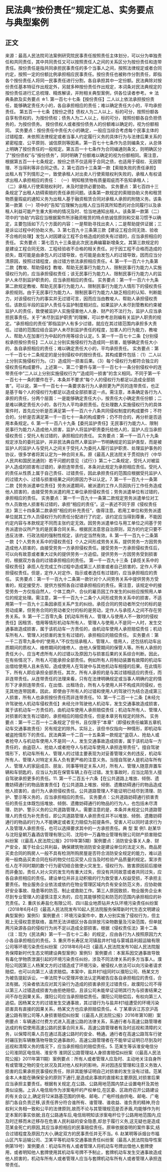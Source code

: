 # 民法典“按份责任”规定汇总、实务要点与典型案例
## 正文
 来源：最高人民法院司法案例研究院民事责任按照责任主体划分，可以分为单独责任和共同责任，其中共同责任又可以按照责任人之间的关系区分为按份责任和连带责任。按份责任是指共同承担民事责任的多个当事人之间，按照法律规定或者合同约定，按照一定的份额比例承担相应民事责任。按份责任也被称作分割责任，即指各个按份责任人将同一民事责任进行分割，各自承担其中一定份额。民法典除对按份责任基本特征作出规定外，另就多种按份责任作出规定，本词条对民法典规定的按份责任进行汇总梳理、精炼解读，并附相关典型案例，供各位读者参考。☆ 法典条款及实务要点 ☆1.  第一百七十七条【按份责任】二人以上依法承担按份责任，能够确定责任大小的，各自承担相应的责任；难以确定责任大小的，平均承担责任。 第五百一十七条【按份之债】债权人为二人以上，标的可分，按照份额各自享有债权的，为按份债权；债务人为二人以上，标的可分，按照份额各自负担债务的，为按份债务。 按份债权人或者按份债务人的份额难以确定的，视为份额相同。 实务要点：按份责任中责任大小的确定，一般应当综合考虑每个民事主体的过错程度、未依照法律规定或者当事人约定履行义务的具体行为与法律后果关系的紧密程度、公平原则、诚信原则等因素。第一百七十七条作为总则编条文，从总体上明确了按份责任的一般规定。第五百一十七条作为合同编通则条文，则明确区分了“按份债权”与“按份债务”，同时明确了份额难以确定的视为份额相同。需注意，根据第五百一十七条规定，按份之债不仅适用于合同之债，也适用于侵权、无因管理、不当得利等非合同之债。2.  第七百四十三条第一款【索赔失败的责任承担】出租人有下列情形之一，致使承租人对出卖人行使索赔权利失败的，承租人有权请求出租人承担相应的责任： （一）明知租赁物有质量瑕疵而不告知承租人； （二）承租人行使索赔权利时，未及时提供必要协助。 实务要点：第七百四十三条规定了出租人妨碍索赔的责任承担问题。该条第一款规定的索赔协助义务和租赁物质量瑕疵的通知义务为出租人基于融资租赁合同对承租人承担的附随义务。该条第一款第（一）项中的“告知”应理解为出租人应当将其所知悉的对合同履行以及承租人利益可能产生重大影响的情况及时、恰当地通知出租人。该条第一款第（二）项中的“协助”内容应当根据案件所涉融资租赁的特点依诚信原则和交易习惯予以确定，主要包括如下几个方面的内容：一是帮助寻找出卖人；二是帮助提供证据；三是诉讼过程中的协助义务。3.  第七百九十三条第三款【建设工程合同无效、验收不合格的处理】发包人对因建设工程不合格造成的损失有过错的，应当承担相应的责任。 实务要点：第七百九十三条是此次民法典编纂新增条文。其第三款规定的是建设工程合同无效、工程经验收不合格的相关责任。对于因工程不合格而造成的损失，既可能是由承包人的过错导致，也可能是由发包人的过错导致，因而应当分清原因，按照过错程度，由过错方依法承担相应责任。4.  第一千一百六十九条第二款【教唆、帮助侵权】教唆、帮助无民事行为能力人、限制民事行为能力人实施侵权行为的，应当承担侵权责任；该无民事行为能力人、限制民事行为能力人的监护人未尽到监护职责的，应当承担相应的责任。 实务要点：第一千一百六十九条第二款规定教唆、帮助无民事行为能力人、限制民事行为能力人情形下的侵权责任承担规则。由于无民事行为能力人、限制民事行为能力人缺乏相应的认知、判断能力，对该侵权行为的事实并无过错可言，因而应当由教唆人、帮助人承担侵权责任。该款后半段的监护人责任与监护制度相对应。如果监护人未尽到管教和约束被监护人的责任，致使被监护人实施侵害他人人身、财产的不法行为，监护人应当承担民事责任。关于“未尽到监护职责”的理解，可以参考总则编有关监护人职责的规定。“承担相应的责任”即指监护人有多少过错，就应在其过错范围内承担多大责任。过错的范围应结合监护人未尽到监护责任的程度，加害人的行为能力，教唆人、帮助人在加害行为中起的作用等综合认定。5.  第一千一百七十二条【分别侵权承担按份责任】二人以上分别实施侵权行为造成同一损害，能够确定责任大小的，各自承担相应的责任；难以确定责任大小的，平均承担责任。 实务要点：第一千一百七十二条规定的是分别侵权中的按份责任。其构成要件包括：（1）二人以上分别实施侵权行为。（2）造成同一损害后果。（3）每个侵权行为都符合独立的侵权责任构成要件。上述第一、第二个要件与第一千一百七十一条分别侵权中的连带责任中“二人以上分别实施侵权行为”“造成同一损害”的含义相同。不同于第一千一百七十一条的要件在于，本条并不要求“每个人的侵权行为都足以造成全部损害”。可以说，第一千一百七十一条要求各行为人承担更为严厉的连带责任，也正是基于每个人的侵权行为都足以造成全部损害这一点。需注意，本条确定各行为人承担的责任，分两个层面：一是能够确定责任大小，按责任大小确定责任份额；二是难以确定责任大小的，各行为人平均承担责任。在处理数人实施侵权行为的具体案件时，首先应分析是否满足第一千一百六十八条共同侵权制度的构成要件；不符合的，分析是否满足第一千一百七十一条的构成要件；仍不符合的，再分析是否适用本条规定。6.  第一千一百八十九条【委托监护责任】无民事行为能力人、限制民事行为能力人造成他人损害，监护人将监护职责委托给他人的，监护人应当承担侵权责任；受托人有过错的，承担相应的责任。 实务要点：第一千一百八十九条规定涉及的委托监护，并非民法典自然人章监护一节明确规定的监护类型，而是被监护人的监护人与受托人之间关于受托人为委托人履行监护职责、处理监护事务的协议，很多学者将其认定为一种合同关系。原《最高人民法院关于贯彻执行〈中华人民共和国民法通则〉若干问题的意见（试行）》第二十二条规定，受托人对被监护人造成的损害有过错的，承担连带责任，本条对此规定为承担相应责任。受托人的责任从性质上属于自己责任、过错责任，因此承担责任的范围应根据受托监护人的过错大小、过错与损害结果之间的原因力予以认定。7.  第一千一百九十一条第二款【劳务派遣单位责任】劳务派遣期间，被派遣的工作人员因执行工作任务造成他人损害的，由接受劳务派遣的用工单位承担侵权责任；劳务派遣单位有过错的，承担相应的责任。 实务要点：第一千一百九十一条第二款规定劳务派遣单位对工作人员致他人损害有过错的，承担“相应的责任”。这一表述不同于原《侵权责任法》第三十四条第二款承担“相应的补充责任”，值得注意。若用工单位和劳务派遣单位就其工作人员侵权行为的责任分配进行了约定，该约定应当得到尊重，不能因约定内容与本款规定不同而主张约定无效。因劳务派遣单位与用工单位之间基于劳务派遣协议所产生的是民事合同关系，根据民法意思自治原则，双方的约定只要不违反法律、行政法规的强制性规定，该约定当然有效。8.  第一千一百九十二条第一款【个人劳务关系中的侵权责任】个人之间形成劳务关系，提供劳务一方因劳务造成他人损害的，由接受劳务一方承担侵权责任。接受劳务一方承担侵权责任后，可以向有故意或者重大过失的提供劳务一方追偿。提供劳务一方因劳务受到损害的，根据双方各自的过错承担相应的责任。 第一千一百九十三条【承揽关系中的侵权责任】承揽人在完成工作过程中造成第三人损害或者自己损害的，定作人不承担侵权责任。但是，定作人对定作、指示或者选任有过错的，应当承担相应的责任。 实务要点：第一千一百九十二条第一款针对个人间劳务关系中提供劳务方受害的，规定接受方、提供方按照各自过错承担相应的责任。需注意，该规定中的接受劳务一方仅指自然人，个体工商户、合伙的雇员因工作发生的纠纷应按照用人单位的规定处理。需注意，第一千一百九十二条个人间形成劳务关系中的损害，不适用第一千一百九十三条因承揽关系产生的纠纷。承揽合同的劳动者所交付的标的是劳动成果，但劳务合同的劳动者交付的标的是劳动，定作人与承揽人之间不存在劳务关系。9.  第一千二百零九条【机动车所有人、管理人与使用人不一致时的侵权责任】因租赁、借用等情形机动车所有人、管理人与使用人不是同一人时，发生交通事故造成损害，属于该机动车一方责任的，由机动车使用人承担赔偿责任；机动车所有人、管理人对损害的发生有过错的，承担相应的赔偿责任。 实务要点：第一千二百零九条中的“使用人”不仅包括承租人、管理人、借用人，还包括机动车出质期间的质权人、维修期间的维修人、由他人保管期间的保管人等。所有人承担的责任大小，应当考虑所有人的过错以及原因力与损害后果的关系综合判断。因此，在有些情况下，所有人可能承担全部责任。例如所有人将制动装置有故障的机动车出借给使用人且未告知，造成使用人在驾驶中与其他机动车相撞的后果。在此情形下，所有人即应承担全部责任。其次，所有人承担的是与其过错相适应的责任，而非连带责任。从连带责任的法理来看，只有在法律明确规定或当事人明确约定的情形下才承担连带责任，在出借、出租场合，所有人与使用人并不构成共同侵权，也无其他连带因素，因此，即使由于所有人的过错和使用人的驾驶行为结合造成第三人损害，所有人也承担按份责任而非连带责任。10.  第一千二百一十二条【未经允许驾驶他人机动车侵权责任】未经允许驾驶他人机动车，发生交通事故造成损害，属于该机动车一方责任的，由机动车使用人承担赔偿责任；机动车所有人、管理人对损害的发生有过错的，承担相应的赔偿责任，但是本章另有规定的除外。 实务要点：第一千二百一十二条规定了但书，且仅限于“本章”（即侵权责任编第五章机动车交通事故责任）另有规定的除外。实际上，该但书仅指向一种情形，即机动车被盗抢情形下的责任。民法典第一千二百一十五条第一款规定“盗窃人、抢劫人或者抢夺人与机动车使用人不是同一人，发生交通事故造成损害，属于该机动车一方责任的，由盗窃人、抢劫人或者抢夺人与机动车使用人承担连带责任”。擅自驾驶情形下，机动车所有人、管理人的过错主要表现为对妥善管理义务的违反，机动车所有人、管理人对特定关系人负有更严格的注意义务。当擅自驾驶人是机动车所有人、管理人的家庭成员、朋友、同事等特定关系人时，所有人、管理人随意弃置车辆和车钥匙的，应当认为其在保管车辆上存在过错。发生事故时，应当比陌生人擅自驾驶承担更多的责任。11. 第一千二百五十六条【在公共道路上堆放、倾倒、遗撒妨碍通行的物品致害责任】在公共道路上堆放、倾倒、遗撒妨碍通行的物品造成他人损害的，由行为人承担侵权责任。公共道路管理人不能证明已经尽到清理、防护、警示等义务的，应当承担相应的责任。 实务要点：公共道路妨碍通行损害责任的责任主体既包括堆放、倾倒、遗撒妨碍通行的物品的行为人，也包括未尽清理、防护、警示义务的公共道路管理人。需要注意的是，本条并未规定公共道路管理人的责任为补充责任，即公共道路管理人承担责任并不以堆放、倾倒、遗撒妨碍通行的物品的行为人不能确定或者无力赔偿为前提条件。受害人可以同时请求行为人及管理人承担责任，也可以选择要求其中的一方承担责任。典 型 案 例1. 赵某华与沈阳皇朝万鑫酒店管理有限公司、沈阳中一万鑫物业管理有限公司财产损害赔偿纠纷案（《最高人民法院公报》2019年第5期）案例要点：消防安全事关人身、财产安全，属于社会公共利益，确保建筑物消防安全是建设单位的法定义务。商品房买卖合同的购房人一般不具有检测所购房屋是否符合消防安全规定的能力，难以适用一般商品买卖合同在标的物交付后买受人应当及时检验产品质量的规定。案涉责任人在不同时期的数个行为密切结合致使火灾发生，侵权行为、致害原因前后接继而非叠加，责任人对火灾的发生均有重大过失，但没有共同故意或者共同过失，应各自承担相应的责任。建设单位并非主动积极的行为致受害人权益受损，不承担主要责任。物业服务企业依法或依约在物业管理区域内负有安全防范义务，应协助做好安全事故、隐患等的防范、制止或救助工作。第三人原因致损，物业服务企业未尽到专业管理人的谨慎注意义务的，应在其能够预见和防范的范围内承担相应的补充责任。2. 重庆长寿盐化有限公司、四川盐业地质钻井大队环境污染责任纠纷案（2018年6月4日《最高人民法院发布10起人民法院服务保障新时代生态文明建设典型案例》案例5）案例要点：环境污染案件中，数人分别实施了侵权行为，但主观上无侵权意思联络，虽然无法详细区分各自排放污染物数量及污染范围，但单就两污染源各自的侵权行为尚不足以造成全部损害。根据《侵权责任法》第十二条（注：现为《民法典》第一千一百七十二条）的规定，应由各行为人按照原因力大小各自承担相应的责任。3. 重庆市长寿区龙河镇盐井村1组与蒙城县利超运输有限公司等环境污染责任纠纷案（2018年6月4日《最高人民法院发布10起人民法院服务保障新时代生态文明建设典型案例》案例5）案例要点：本案系因交通事故导致有毒化学物质泄漏引起的环境污染责任纠纷，涉及不同法律关系的多方当事人。濮阳公司因第三人杨某文方的过错造成了环境污染，被侵权人依法可以向污染者请求赔偿，也可以向第三人请求赔偿。本案中，盐井村1组同时以濮阳公司、杨某文方为被告提起诉讼，一审法院予以受理并依法认定两被告应各自承担相应的责任，合法有据。污染者依法应对其污染行为造成的损害承担无过错责任，故濮阳公司不得以第三人过错造成损害为由拒绝赔偿，且该公司未能举证证明其行为与损害结果之间不存在因果关系，濮阳公司应当承担赔偿责任。濮阳公司赔偿后，有权向第三人追偿。因杨某文方的过错发生交通事故，其过错行为与盐井村1组遭受的环境污染损害具有直接的因果关系，杨某文方也应承担赔偿责任。4. 丁某章诉江苏京沪高速公路有限公司等人身损害赔偿纠纷案（《最高人民法院公报》2016年第10期）案例要点：车辆通过付费方式进入高速公路的法律关系，系通行者与高速公路管理者达成的有偿使用高速公路的民事合同关系，高速公路管理者有及时巡视和清障的义务，以保障司乘人员在通过高速公路时的安全、畅通。通行者在高速公路驾车行驶时碾压到车辆散落物导致交通事故的，高速公路管理者在不能举证证明已尽到及时巡视和清障义务的情况下，应当承担相应的赔偿责任。5. 范某生等诉淮安电信分公司淮阴区电信局、淮安市 淮阴区公路管理站人身损害赔偿纠纷案（《最高人民法院公报》2011年第11期）案例要点：所有人或者管理人应及时、主动地关注自身所有或管理之物的变化状况及其对他人权利的影响，并对因违反管理和注意义务致人损害的后果承担民事侵权责任，除非其能够证明自己对损害的发生没有过错。范某金本人未能在确保安全的原则下通行,是造成此事故的直接和主要原因,对损害后果应当承担主要责任。根据有关规定,在公路、公路用地范围内禁止设置电杆及其他类似设施。上诉人电信局作为涉案电杆的产权单位,在区委、区政府召开公路建设的有关会议上,确定将12米路基范围的供电、邮电、广电杆线由供电、邮电、广电部门各自负责迁移,该责任界分符合谁所有、谁管理、谁收益、谁负责的精神,符合权利义务相一致和公平的法律原则,故而不论与其管理规范是否矛盾,均能够作为判定本案的事实依据;且在公路通车后,电信局明知该涉案电杆位于公路用地范围内,应及时迁移而未迁移存在危害人民利益的安全隐患,却怠于履行义务,这无疑也是造成范某金死亡的原因,其应当承担相应的民事赔偿责任。原审依据查明的案件事实,结合过错程度及原因力大小,确定双方的民事责任并无不当。6. 赵某明等诉烟台市福山区汽车运输公司、卫某平等机动车交通事故责任纠纷案（最高人民法院指导性案例第19号）案例要点：机动车所有人或者管理人将机动车号牌出借他人套牌使用，或者明知他人套牌使用其机动车号牌不予制止，套牌机动车发生交通事故造成他人损害的，机动车所有人或者管理人应当与套牌机动车所有人或者管理人承担连带责任。